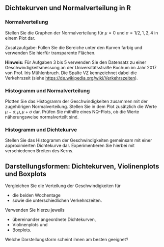 ## Dichtekurven und Normalverteilung in R


### Normalverteilung

Stellen Sie die Graphen der Normalverteilung für $\mu = 0$ und $\sigma = 1/2, 1, 2, 4$ in einem Plot dar.

Zusatzaufgabe: Füllen Sie die Bereiche unter den Kurven farbig und verwenden Sie hierfür transparente Flächen.

**Hinweis:** Für Aufgaben 3 bis 5 verwenden Sie den Datensatz zu einer Geschwindigkeitsmessung an der Universitätsstraße Bochum im Jahr 2017 von Prof. Iris Mühlenbruch. Die Spalte VZ kennzeichnet dabei die Verkehrszeit (siehe <https://de.wikipedia.org/wiki/Verkehrszeiten>).


### Histogramm und Normalverteilung

Plotten Sie das Histogramm der Geschwindigkeiten zusammen mit der zugehörigen Normalverteilung. Stellen Sie in dem Plot zusätzlich die Werte $\mu - \sigma, \mu, \mu + \sigma$ dar. Prüfen Sie mithilfe eines NQ-Plots, ob die Werte näherungsweise normalverteilt sind.


### Histogramm und Dichtekurve

Stellen Sie das Histogramm der Geschwindigkeiten gemeinsam mit einer approximierten Dichtekurve dar. Experimentieren Sie hierbei mit verschiedenen Breiten des Kerns.


## Darstellungsformen: Dichtekurven, Violinenplots und Boxplots

Vergleichen Sie die Verteilung der Geschwindigkeiten für

-   die beiden Wochentage
-   sowie die unterschiedlichen Verkehrszeiten.

Verwenden Sie hierzu jeweils

-   übereinander angeordnete Dichtekurven,
-   Violinenplots und
-   Boxplots.

Welche Darstellungsform scheint ihnen am besten geeignet?
